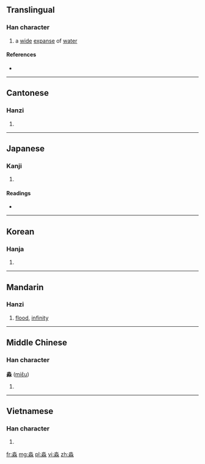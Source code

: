 ==Translingual==

===Han character===
{{Han char|rn=85|rad=水|as=08|sn=12|four=1223<sub>2</sub>|canj=水水水 (EEE)|ids=⿱[[水]][[沝]]}}

# a [[wide]] [[expanse]] of [[water]]

====References====
* {{Han ref|kx=0632.200|dkj=17699|dj=1039.030|hdz=31637.050|uh=6DFC|ud=28156|bh=D9E7|bd=55783}}

----

==Cantonese==

===Hanzi===
{{yue-hanzi|jyut=[[miu5]]|y=miu5}}

# {{defn|lang=yue|sort=水08}}

----

==Japanese==

===Kanji===
{{ja-kanji|grade=|rs=水08}}

# {{defn|lang=ja|sort=水08}}

====Readings====
* {{ja-readings|on=[[びょう]] (byō), [[みょう]] (myō)|kun=[[ひろい]] (hiroi)}}

----

==Korean==

===Hanja===
{{ko-hanja|hangeul=묘|eumhun=|rv=myo|mr=myo|y=myo}}

# {{defn|lang=ko|sort=水08}}

----

==Mandarin==

===Hanzi===
{{cmn-hanzi|pin=[[miǎo]] ([[miao3]]), [[ruò]] ([[ruo4]])|wg=miao<sup>3</sup>, jo<sup>4</sup>}}

# [[flood]], [[infinity]]

----

==Middle Chinese==

===Han character===
'''淼''' ([[miɛ̌u]])

# {{defn|lang=ltc|sort=水08}}

----

==Vietnamese==

===Han character===
{{vi-hantu|[[miểu]], [[diễu]]|rs=水08}}

# {{defn|lang=vi|sort=水08}}

[[fr:淼]]
[[mg:淼]]
[[pl:淼]]
[[vi:淼]]
[[zh:淼]]